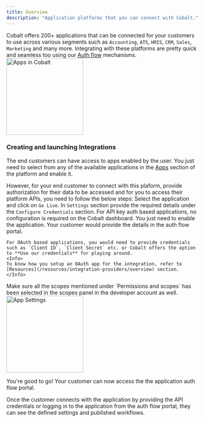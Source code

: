 ```yaml
---
title: Overview
description: "Application platforms that you can connect with Cobalt."
---
```


Cobalt offers 200+ applications that can be connected for your customers to use across various segments such as `Accounting`, `ATS`, `HRIS`, `CRM`, `Sales`, `Marketing` and many more.
Integrating with these platforms are pretty quick and seamless too using our [Auth flow](/ship/auth_flows) mechanisms.
<img height="200" src="/images/Concepts/app-list.png" alt="Apps in Cobalt"/>

### Creating and launching Integrations
The end customers can have access to apps enabled by the user. You just need to select from any of the available applications in the [Apps](https://app.gocobalt.io/apps) section of the platform and enable it.

However, for your end customer to connect with this plaform, provide authorization for their data to be accessed and for you to access their platform APIs, you need to follow the below steps:
<Steps>
  <Step title="Enable Integration">
    Select the application and click on `Go Live`.
  </Step>
  <Step title="Configure Credentials">
    In `Settings` section provide the required details under the `Configure Credentials` section. 
    <Tip>
    For API key auth based applications, no configuration is required on the Cobalt dashboard. You just need to enable the application. Your customer would
    provide the details in the auth flow portal.
    </Tip>

    For OAuth based applications, you would need to provide credentials such as `Client ID`, `Client Secret` etc. or Cobalt offers the option to **Use our credentials** for playing around.
    <Info>
    To know how you setup an OAuth app for the integration, refer to [Resources](/resources/integration-providers/overview) section.
    </Info>
  </Step>
  <Step title="Enable required permissions">
    Make sure all the scopes mentioned under `Permissions and scopes` has been selected in the scopes panel in the developer account as well.
    <img height="200" src="/images/Concepts/app-settings.png" alt="App Settings "/>
  </Step>
</Steps> 

<Check>You're good to go! Your customer can now access the the application auth flow portal.</Check>

Once the customer connects with the application by providing the API credentials or logging in to the application from the auth flow portal, they can see the defined settings and published workflows.